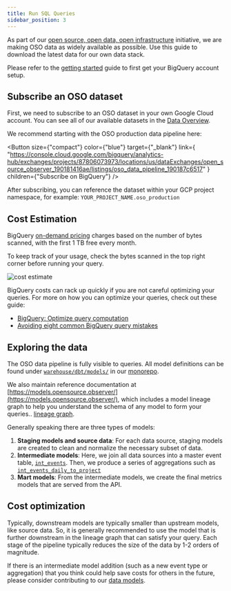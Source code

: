 ```yaml
---
title: Run SQL Queries
sidebar_position: 3
---
```



As part of our
[open source, open data, open infrastructure](../../blog/open-source-open-data-open-infra)
initiative, we are making OSO data as widely available as possible.
Use this guide to download the latest data for our own data stack.

Please refer to the
[getting started](../get-started/index.mdx)
guide to first get your BigQuery account setup.

## Subscribe an OSO dataset

First, we need to subscribe to an OSO dataset in your own
Google Cloud account.
You can see all of our available datasets in the
[Data Overview](./overview/index.mdx).

We recommend starting with the OSO production data pipeline here:

<Button
  size={"compact"}
  color={"blue"}
  target={"_blank"}
  link={
    "https://console.cloud.google.com/bigquery/analytics-hub/exchanges/projects/87806073973/locations/us/dataExchanges/open_source_observer_190181416ae/listings/oso_data_pipeline_190187c6517"
  }
  children={"Subscribe on BigQuery"}
/>

After subscribing, you can reference the dataset within your GCP project namespace, for example:
`YOUR_PROJECT_NAME.oso_production`

## Cost Estimation

BigQuery [on-demand pricing](https://cloud.google.com/bigquery/pricing)
charges based on the number of bytes scanned,
with the first 1 TB free every month.

To keep track of your usage, check the bytes scanned in the top right corner before running your query.

![cost estimate](./bigquery_cost_estimate.png)

BigQuery costs can rack up quickly if you are not careful optimizing your queries.
For more on how you can optimize your queries, check out these guide:

- [BigQuery: Optimize query computation](https://cloud.google.com/bigquery/docs/best-practices-performance-compute)
- [Avoiding eight common BigQuery query mistakes](https://www.doit.com/avoiding-eight-common-bigquery-query-mistakes/)

## Exploring the data

The OSO data pipeline is fully visible to queries.
All model definitions can be found under
[`warehouse/dbt/models/`](https://github.com/opensource-observer/oso/tree/main/warehouse/dbt/models)
in our
[monorepo](https://github.com/opensource-observer/oso).

We also maintain reference documentation at
[https://models.opensource.observer/](https://models.opensource.observer/),
which includes a model lineage graph to help you understand the schema of any model to form your queries..
[lineage graph](https://models.opensource.observer/#!/overview?g_v=1).

Generally speaking there are three types of models:

1. **Staging models and source data**:
   For each data source, staging models are created to clean and normalize
   the necessary subset of data.
2. **Intermediate models**:
   Here, we join all data sources into a master event table,
   [`int_events`](https://models.opensource.observer/#!/model/model.opensource_observer.int_events).
   Then, we produce a series of aggregations such as
   [`int_events_daily_to_project`](https://models.opensource.observer/#!/model/model.opensource_observer.int_events_daily_to_project)
3. **Mart models**:
   From the intermediate models, we create the final metrics models
   that are served from the API.

## Cost optimization

Typically, downstream models are typically smaller
than upstream models, like source data.
So, it is generally recommended to use the model
that is further downstream in the lineage graph
that can satisfy your query.
Each stage of the pipeline typically reduces the size of the data
by 1-2 orders of magnitude.

If there is an intermediate model addition
(such as a new event type or aggregation)
that you think could help save costs for others in the future,
please consider contributing to our
[data models](../contribute/data-models.md).
